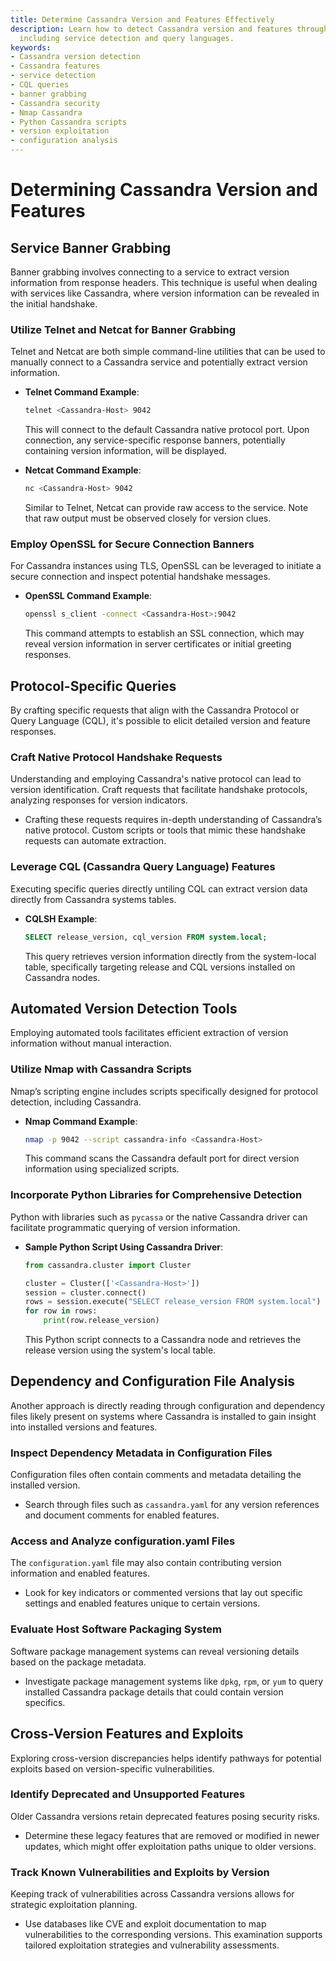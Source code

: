 ```yaml
---
title: Determine Cassandra Version and Features Effectively
description: Learn how to detect Cassandra version and features through various techniques
  including service detection and query languages.
keywords:
- Cassandra version detection
- Cassandra features
- service detection
- CQL queries
- banner grabbing
- Cassandra security
- Nmap Cassandra
- Python Cassandra scripts
- version exploitation
- configuration analysis
---
```


# Determining Cassandra Version and Features

## Service Banner Grabbing

Banner grabbing involves connecting to a service to extract version information from response headers. This technique is useful when dealing with services like Cassandra, where version information can be revealed in the initial handshake.

### Utilize Telnet and Netcat for Banner Grabbing

Telnet and Netcat are both simple command-line utilities that can be used to manually connect to a Cassandra service and potentially extract version information.

- **Telnet Command Example**:
  ```bash
  telnet <Cassandra-Host> 9042
  ```
  This will connect to the default Cassandra native protocol port. Upon connection, any service-specific response banners, potentially containing version information, will be displayed.

- **Netcat Command Example**:
  ```bash
  nc <Cassandra-Host> 9042
  ```
  Similar to Telnet, Netcat can provide raw access to the service. Note that raw output must be observed closely for version clues.

### Employ OpenSSL for Secure Connection Banners

For Cassandra instances using TLS, OpenSSL can be leveraged to initiate a secure connection and inspect potential handshake messages.

- **OpenSSL Command Example**:
  ```bash
  openssl s_client -connect <Cassandra-Host>:9042
  ```
  This command attempts to establish an SSL connection, which may reveal version information in server certificates or initial greeting responses.

## Protocol-Specific Queries

By crafting specific requests that align with the Cassandra Protocol or Query Language (CQL), it's possible to elicit detailed version and feature responses.

### Craft Native Protocol Handshake Requests

Understanding and employing Cassandra's native protocol can lead to version identification. Craft requests that facilitate handshake protocols, analyzing responses for version indicators.

- Crafting these requests requires in-depth understanding of Cassandra’s native protocol. Custom scripts or tools that mimic these handshake requests can automate extraction.

### Leverage CQL (Cassandra Query Language) Features

Executing specific queries directly untiling CQL can extract version data directly from Cassandra systems tables.

- **CQLSH Example**:
  ```sql
  SELECT release_version, cql_version FROM system.local;
  ```
  This query retrieves version information directly from the system-local table, specifically targeting release and CQL versions installed on Cassandra nodes.

## Automated Version Detection Tools

Employing automated tools facilitates efficient extraction of version information without manual interaction.

### Utilize Nmap with Cassandra Scripts

Nmap’s scripting engine includes scripts specifically designed for protocol detection, including Cassandra.

- **Nmap Command Example**:
  ```bash
  nmap -p 9042 --script cassandra-info <Cassandra-Host>
  ```
  This command scans the Cassandra default port for direct version information using specialized scripts.

### Incorporate Python Libraries for Comprehensive Detection

Python with libraries such as `pycassa` or the native Cassandra driver can facilitate programmatic querying of version information.

- **Sample Python Script Using Cassandra Driver**:
  ```python
  from cassandra.cluster import Cluster

  cluster = Cluster(['<Cassandra-Host>'])
  session = cluster.connect()
  rows = session.execute("SELECT release_version FROM system.local")
  for row in rows:
      print(row.release_version)
  ```
  This Python script connects to a Cassandra node and retrieves the release version using the system's local table.

## Dependency and Configuration File Analysis

Another approach is directly reading through configuration and dependency files likely present on systems where Cassandra is installed to gain insight into installed versions and features.

### Inspect Dependency Metadata in Configuration Files

Configuration files often contain comments and metadata detailing the installed version.

- Search through files such as `cassandra.yaml` for any version references and document comments for enabled features.

### Access and Analyze configuration.yaml Files

The `configuration.yaml` file may also contain contributing version information and enabled features.

- Look for key indicators or commented versions that lay out specific settings and enabled features unique to certain versions.

### Evaluate Host Software Packaging System

Software package management systems can reveal versioning details based on the package metadata.

- Investigate package management systems like `dpkg`, `rpm`, or `yum` to query installed Cassandra package details that could contain version specifics.

## Cross-Version Features and Exploits

Exploring cross-version discrepancies helps identify pathways for potential exploits based on version-specific vulnerabilities.

### Identify Deprecated and Unsupported Features

Older Cassandra versions retain deprecated features posing security risks.

- Determine these legacy features that are removed or modified in newer updates, which might offer exploitation paths unique to older versions.

### Track Known Vulnerabilities and Exploits by Version

Keeping track of vulnerabilities across Cassandra versions allows for strategic exploitation planning.

- Use databases like CVE and exploit documentation to map vulnerabilities to the corresponding versions. This examination supports tailored exploitation strategies and vulnerability assessments.